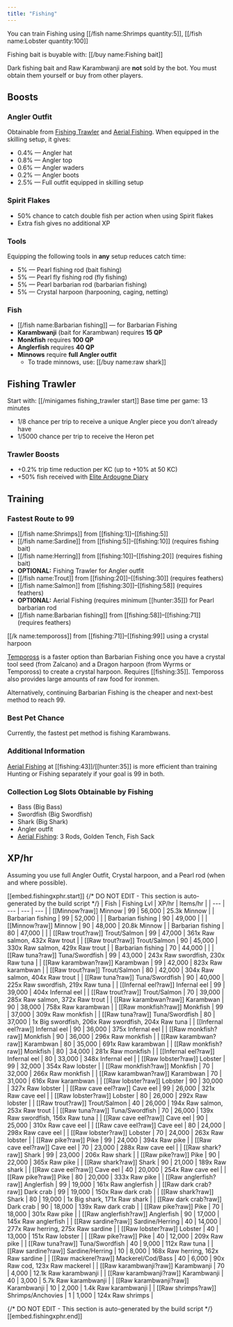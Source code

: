 ```yaml
---
title: "Fishing"
---
```


You can train Fishing using [[/fish name\:Shrimps quantity\:5]], [[/fish name\:Lobster quantity\:100]]

Fishing bait is buyable with: [[/buy name\:Fishing bait]]

Dark fishing bait and Raw Karambwanji are **not** sold by the bot. You must obtain them yourself or buy from other players.

## Boosts

### Angler Outfit

Obtainable from [Fishing Trawler](fishing-trawler.md) and [Aerial Fishing](https://wiki.oldschool.gg/skills/fishing/aerial-fishing). When equipped in the skilling setup, it gives:

- 0.4% — Angler hat
- 0.8% — Angler top
- 0.6% — Angler waders
- 0.2% — Angler boots
- 2.5% — Full outfit equipped in skilling setup

### Spirit Flakes

- 50% chance to catch double fish per action when using Spirit flakes
- Extra fish gives no additional XP

### Tools

Equipping the following tools in **any** setup reduces catch time:

- 5% — Pearl fishing rod (bait fishing)
- 5% — Pearl fly fishing rod (fly fishing)
- 5% — Pearl barbarian rod (barbarian fishing)
- 5% — Crystal harpoon (harpooning, caging, netting)

### Fish

- [[/fish name\:Barbarian fishing]] — for Barbarian Fishing
- **Karambwanji** (bait for Karambwan) requires **15 QP**
- **Monkfish** requires **100 QP**
- **Anglerfish** requires **40 QP**
- **Minnows** require **full Angler outfit**
  - To trade minnows, use: [[/buy name\:raw shark]]

## Fishing Trawler

Start with: [[/minigames fishing_trawler start]]
Base time per game: 13 minutes

- 1/8 chance per trip to receive a unique Angler piece you don’t already have
- 1/5000 chance per trip to receive the Heron pet

### Trawler Boosts

- +0.2% trip time reduction per KC (up to +10% at 50 KC)
- +50% fish received with [Elite Ardougne Diary](../../miscellaneous/achievement-diaries.md#ardougne-diary-elite)

## Training

### Fastest Route to 99

- [[/fish name\:Shrimps]] from [[fishing:1]]–[[fishing:5]]
- [[/fish name\:Sardine]] from [[fishing:5]]–[[fishing:10]] (requires fishing bait)
- [[/fish name\:Herring]] from [[fishing:10]]–[[fishing:20]] (requires fishing bait)
- **OPTIONAL:** Fishing Trawler for Angler outfit
- [[/fish name\:Trout]] from [[fishing:20]]–[[fishing:30]] (requires feathers)
- [[/fish name\:Salmon]] from [[fishing:30]]–[[fishing:58]] (requires feathers)
- **OPTIONAL:** Aerial Fishing (requires minimum [[hunter:35]]) for Pearl barbarian rod
- [[/fish name\:Barbarian fishing]] from [[fishing:58]]–[[fishing:71]] (requires feathers)

[[/k name\:tempoross]] from [[fishing:71]]–[[fishing:99]] using a crystal harpoon

[Tempoross](/osb/activities/tempoross/) is a faster option than Barbarian Fishing once you have a crystal tool seed (from Zalcano) and a Dragon harpoon (from Wyrms or Tempoross) to create a crystal harpoon. Requires [[fishing:35]]. Tempoross also provides large amounts of raw food for ironmen.

Alternatively, continuing Barbarian Fishing is the cheaper and next-best method to reach 99.

### Best Pet Chance

Currently, the fastest pet method is fishing Karambwans.

### Additional Information

[Aerial Fishing](/osb/activities/aerial-fishing/) at [[fishing:43]]/[[hunter:35]] is more efficient than training Hunting or Fishing separately if your goal is 99 in both.

### **Collection Log Slots Obtainable by Fishing**

- Bass (Big Bass)
- Swordfish (Big Swordfish)
- Shark (Big Shark)
- Angler outfit
- [Aerial Fishing](/osb/activities/aerial-fishing/): 3 Rods, Golden Tench, Fish Sack

## XP/hr

Assuming you use full Angler Outfit, Crystal harpoon, and a Pearl rod (when and where possible).

[[embed.fishingxphr.start]]
{/* DO NOT EDIT - This section is auto-generated by the build script */}
| Fish | Fishing Lvl | XP/hr | Items/hr |
| --- | --- | --- | --- |
| [[Minnow?raw]] Minnow | 99 | 56,000 | 25.3k Minnow |
| Barbarian fishing | 99 | 52,000 |  |
| Barbarian fishing | 90 | 49,000 |  |
| [[Minnow?raw]] Minnow | 90 | 48,000 | 20.8k Minnow |
| Barbarian fishing | 80 | 47,000 |  |
| [[Raw trout?raw]] Trout/Salmon | 99 | 47,000 | 361x Raw salmon, 432x Raw trout |
| [[Raw trout?raw]] Trout/Salmon | 90 | 45,000 | 330x Raw salmon, 429x Raw trout |
| Barbarian fishing | 70 | 44,000 |  |
| [[Raw tuna?raw]] Tuna/Swordfish | 99 | 43,000 | 243x Raw swordfish, 230x Raw tuna |
| [[Raw karambwan?raw]] Karambwan | 99 | 42,000 | 823x Raw karambwan |
| [[Raw trout?raw]] Trout/Salmon | 80 | 42,000 | 304x Raw salmon, 404x Raw trout |
| [[Raw tuna?raw]] Tuna/Swordfish | 90 | 40,000 | 225x Raw swordfish, 219x Raw tuna |
| [[Infernal eel?raw]] Infernal eel | 99 | 39,000 | 404x Infernal eel |
| [[Raw trout?raw]] Trout/Salmon | 70 | 39,000 | 285x Raw salmon, 372x Raw trout |
| [[Raw karambwan?raw]] Karambwan | 90 | 38,000 | 758x Raw karambwan |
| [[Raw monkfish?raw]] Monkfish | 99 | 37,000 | 309x Raw monkfish |
| [[Raw tuna?raw]] Tuna/Swordfish | 80 | 37,000 | 1x Big swordfish, 206x Raw swordfish, 204x Raw tuna |
| [[Infernal eel?raw]] Infernal eel | 90 | 36,000 | 375x Infernal eel |
| [[Raw monkfish?raw]] Monkfish | 90 | 36,000 | 296x Raw monkfish |
| [[Raw karambwan?raw]] Karambwan | 80 | 35,000 | 691x Raw karambwan |
| [[Raw monkfish?raw]] Monkfish | 80 | 34,000 | 281x Raw monkfish |
| [[Infernal eel?raw]] Infernal eel | 80 | 33,000 | 348x Infernal eel |
| [[Raw lobster?raw]] Lobster | 99 | 32,000 | 354x Raw lobster |
| [[Raw monkfish?raw]] Monkfish | 70 | 32,000 | 266x Raw monkfish |
| [[Raw karambwan?raw]] Karambwan | 70 | 31,000 | 616x Raw karambwan |
| [[Raw lobster?raw]] Lobster | 90 | 30,000 | 327x Raw lobster |
| [[Raw cave eel?raw]] Cave eel | 99 | 26,000 | 321x Raw cave eel |
| [[Raw lobster?raw]] Lobster | 80 | 26,000 | 292x Raw lobster |
| [[Raw trout?raw]] Trout/Salmon | 40 | 26,000 | 194x Raw salmon, 253x Raw trout |
| [[Raw tuna?raw]] Tuna/Swordfish | 70 | 26,000 | 139x Raw swordfish, 156x Raw tuna |
| [[Raw cave eel?raw]] Cave eel | 90 | 25,000 | 310x Raw cave eel |
| [[Raw cave eel?raw]] Cave eel | 80 | 24,000 | 298x Raw cave eel |
| [[Raw lobster?raw]] Lobster | 70 | 24,000 | 263x Raw lobster |
| [[Raw pike?raw]] Pike | 99 | 24,000 | 394x Raw pike |
| [[Raw cave eel?raw]] Cave eel | 70 | 23,000 | 288x Raw cave eel |
| [[Raw shark?raw]] Shark | 99 | 23,000 | 206x Raw shark |
| [[Raw pike?raw]] Pike | 90 | 22,000 | 365x Raw pike |
| [[Raw shark?raw]] Shark | 90 | 21,000 | 189x Raw shark |
| [[Raw cave eel?raw]] Cave eel | 40 | 20,000 | 254x Raw cave eel |
| [[Raw pike?raw]] Pike | 80 | 20,000 | 333x Raw pike |
| [[Raw anglerfish?raw]] Anglerfish | 99 | 19,000 | 161x Raw anglerfish |
| [[Raw dark crab?raw]] Dark crab | 99 | 19,000 | 150x Raw dark crab |
| [[Raw shark?raw]] Shark | 80 | 19,000 | 1x Big shark, 171x Raw shark |
| [[Raw dark crab?raw]] Dark crab | 90 | 18,000 | 139x Raw dark crab |
| [[Raw pike?raw]] Pike | 70 | 18,000 | 301x Raw pike |
| [[Raw anglerfish?raw]] Anglerfish | 90 | 17,000 | 145x Raw anglerfish |
| [[Raw sardine?raw]] Sardine/Herring | 40 | 14,000 | 277x Raw herring, 275x Raw sardine |
| [[Raw lobster?raw]] Lobster | 40 | 13,000 | 151x Raw lobster |
| [[Raw pike?raw]] Pike | 40 | 12,000 | 209x Raw pike |
| [[Raw tuna?raw]] Tuna/Swordfish | 40 | 9,000 | 112x Raw tuna |
| [[Raw sardine?raw]] Sardine/Herring | 10 | 8,000 | 168x Raw herring, 162x Raw sardine |
| [[Raw mackerel?raw]] Mackerel/Cod/Bass | 40 | 6,000 | 90x Raw cod, 123x Raw mackerel |
| [[Raw karambwanji?raw]] Karambwanji | 70 | 4,000 | 12.1k Raw karambwanji |
| [[Raw karambwanji?raw]] Karambwanji | 40 | 3,000 | 5.7k Raw karambwanji |
| [[Raw karambwanji?raw]] Karambwanji | 10 | 2,000 | 1.4k Raw karambwanji |
| [[Raw shrimps?raw]] Shrimps/Anchovies | 1 | 1,000 | 124x Raw shrimps |

{/* DO NOT EDIT - This section is auto-generated by the build script */}
[[embed.fishingxphr.end]]
